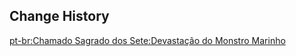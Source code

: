 {{Genius Invokation TCG Stage
|title        = Remnant Sea Creatures
|type         = Adventure Challenge
|group        = Open World Match
|character    = Elham
|requirement  = 9
|location     = Sumeru
|introduction = Though the sea monsters have been driven out, many wicked slimes and hilichurls remain by the shores of the receding tides...<br>{{Color|bp|Special Rule: At the End Phase, for each opposing character defeated this Round, the remaining opposing characters gain 2 Shield points and +1 DMG.}}
|objective_1  = Achieve victory
|reward_1     = Player EXP*330;Lucky Coin*350
|objective_2  = Achieve victory within 5 Rounds
|reward_2     = Lucky Coin*700
|objective_3  = Win with less than 2 characters defeated
|reward_3     = Lucky Coin*700
|lineup       = Electro Slime;Cryo Hilichurl Shooter;Blazing Axe Mitachurl;Hydro Samachurl
|support      = Ley Line Disorder: Dire Echoes
}}

==Change History==
{{Change History|3.3}}

[[pt-br:Chamado Sagrado dos Sete:Devastação do Monstro Marinho]]